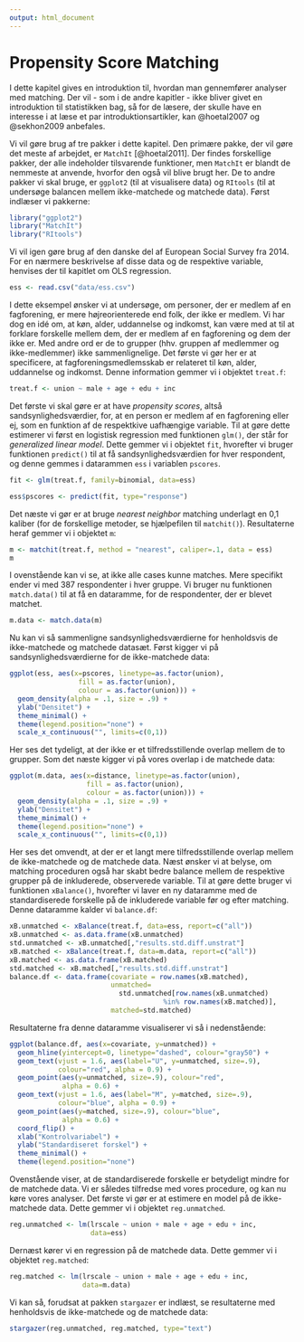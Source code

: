 ```yaml
---
output: html_document
---
```


# Propensity Score Matching

I dette kapitel gives en introduktion til, hvordan man gennemfører analyser med matching. Der vil - som i de andre kapitler - ikke bliver givet en introduktion til statistikken bag, så for de læsere, der skulle have en interesse i at læse et par introduktionsartikler, kan @hoetal2007 og @sekhon2009 anbefales.

Vi vil gøre brug af tre pakker i dette kapitel. Den primære pakke, der vil gøre det meste af arbejdet, er `MatchIt` [@hoetal2011]. Der findes forskellige pakker, der alle indeholder tilsvarende funktioner, men `MatchIt` er blandt de nemmeste at anvende, hvorfor den også vil blive brugt her. De to andre pakker vi skal bruge, er `ggplot2` (til at visualisere data) og `RItools` (til at undersøge balancen mellem ikke-matchede og matchede data). Først indlæser vi pakkerne:

```r
library("ggplot2")
library("MatchIt")
library("RItools")
```

Vi vil igen gøre brug af den danske del af European Social Survey fra 2014. For en nærmere beskrivelse af disse data og de respektive variable, henvises der til kapitlet om OLS regression.

```r
ess <- read.csv("data/ess.csv")
```

I dette eksempel ønsker vi at undersøge, om personer, der er medlem af en fagforening, er mere højreorienterede end folk, der ikke er medlem. Vi har dog en idé om, at køn, alder, uddannelse og indkomst, kan være med at til at forklare forskelle mellem dem, der er medlem af en fagforening og dem der ikke er. Med andre ord er de to grupper (hhv. gruppen af medlemmer og ikke-medlemmer) ikke sammenlignelige. Det første vi gør her er at specificere, at fagforeningsmedlemsskab er relateret til køn, alder, uddannelse og indkomst. Denne information gemmer vi i objektet `treat.f`:

```r
treat.f <- union ~ male + age + edu + inc
```

Det første vi skal gøre er at have _propensity scores_, altså sandsynlighedsværdier, for, at en person er medlem af en fagforening eller ej, som en funktion af de respektkive uafhængige variable. Til at gøre dette estimerer vi først en logistisk regression med funktionen `glm()`, der står for _generalized linear model_. Dette gemmer vi i objektet `fit`, hvorefter vi bruger funktionen `predict()` til at få sandsynlighedsværdien for hver respondent, og denne gemmes i datarammen `ess` i variablen `pscores`.

```r
fit <- glm(treat.f, family=binomial, data=ess)

ess$pscores <- predict(fit, type="response")
```

Det næste vi gør er at bruge _nearest neighbor_ matching underlagt en 0,1 kaliber (for de forskellige metoder, se hjælpefilen til `matchit()`). Resultaterne heraf gemmer vi i objektet `m`:

```r
m <- matchit(treat.f, method = "nearest", caliper=.1, data = ess)
m
```

I ovenstående kan vi se, at ikke alle cases kunne matches. Mere specifikt ender vi med 387 respondenter i hver gruppe. Vi bruger nu funktionen `match.data()` til at få en dataramme, for de respondenter, der er blevet matchet.

```r
m.data <- match.data(m)
```

Nu kan vi så sammenligne sandsynlighedsværdierne for henholdsvis de ikke-matchede og matchede datasæt. Først kigger vi på sandsynlighedsværdierne for de ikke-matchede data:

```r
ggplot(ess, aes(x=pscores, linetype=as.factor(union), 
                 fill = as.factor(union), 
                 colour = as.factor(union))) + 
  geom_density(alpha = .1, size = .9) +
  ylab("Densitet") +
  theme_minimal() +
  theme(legend.position="none") +
  scale_x_continuous("", limits=c(0,1))
```

Her ses det tydeligt, at der ikke er et tilfredsstillende overlap mellem de to grupper. Som det næste kigger vi på vores overlap i de matchede data:

```r
ggplot(m.data, aes(x=distance, linetype=as.factor(union), 
                   fill = as.factor(union), 
                   colour = as.factor(union))) + 
  geom_density(alpha = .1, size = .9) +
  ylab("Densitet") +
  theme_minimal() +
  theme(legend.position="none") +
  scale_x_continuous("", limits=c(0,1))
```

Her ses det omvendt, at der er et langt mere tilfredsstillende overlap mellem de ikke-matchede og de matchede data. Næst ønsker vi at belyse, om matching proceduren også har skabt bedre balance mellem de respektive grupper på de inkluderede, observerede variable. Til at gøre dette bruger vi funktionen `xBalance()`, hvorefter vi laver en ny dataramme med de standardiserede forskelle på de inkluderede variable før og efter matching. Denne dataramme kalder vi `balance.df`:

```r
xB.unmatched <- xBalance(treat.f, data=ess, report=c("all"))
xB.unmatched <- as.data.frame(xB.unmatched)
std.unmatched <- xB.unmatched[,"results.std.diff.unstrat"]
xB.matched <- xBalance(treat.f, data=m.data, report=c("all"))
xB.matched <- as.data.frame(xB.matched)
std.matched <- xB.matched[,"results.std.diff.unstrat"]
balance.df <- data.frame(covariate = row.names(xB.matched), 
                         unmatched=
                           std.unmatched[row.names(xB.unmatched) 
                                      %in% row.names(xB.matched)], 
                         matched=std.matched)
```

Resultaterne fra denne dataramme visualiserer vi så i nedenstående:

```r
ggplot(balance.df, aes(x=covariate, y=unmatched)) + 
  geom_hline(yintercept=0, linetype="dashed", colour="gray50") +
  geom_text(vjust = 1.6, aes(label="U", y=unmatched, size=.9), 
            colour="red", alpha = 0.9) +
  geom_point(aes(y=unmatched, size=.9), colour="red", 
             alpha = 0.6) + 
  geom_text(vjust = 1.6, aes(label="M", y=matched, size=.9), 
            colour="blue", alpha = 0.9) +
  geom_point(aes(y=matched, size=.9), colour="blue", 
             alpha = 0.6) + 
  coord_flip() +
  xlab("Kontrolvariabel") +
  ylab("Standardiseret forskel") +
  theme_minimal() +
  theme(legend.position="none")
```

Ovenstående viser, at de standardiserede forskelle er betydeligt mindre for de matchede data. Vi er således tilfredse med vores procedure, og kan nu køre vores analyser. Det første vi gør er at estimere en model på de ikke-matchede data. Dette gemmer vi i objektet `reg.unmatched`.

```r
reg.unmatched <- lm(lrscale ~ union + male + age + edu + inc, 
                    data=ess)
```

Dernæst kører vi en regression på de matchede data. Dette gemmer vi i objektet `reg.matched`:

```r
reg.matched <- lm(lrscale ~ union + male + age + edu + inc, 
                  data=m.data)
```

Vi kan så, forudsat at pakken `stargazer` er indlæst, se resultaterne med henholdsvis de ikke-matchede og de matchede data:

```r
stargazer(reg.unmatched, reg.matched, type="text")
```


